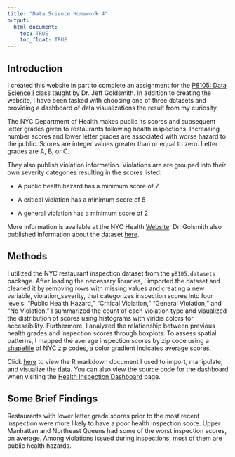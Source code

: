 ```yaml
---
title: "Data Science Homework 4"
output: 
  html_document:
    toc: TRUE
    toc_float: TRUE
---
```


## Introduction

I created this website in part to complete an assignment for the [P8105: Data Science I](https://p8105.com/index.html) class taught by Dr. Jeff Goldsmith. In addition to creating the website, I have been tasked with choosing one of three datasets and providing a dashboard of data visualizations the result from my curiosity. 


The NYC Department of Health makes public its scores and subsequent letter grades given to restaurants following health inspections. Increasing number scores and lower letter grades are associated with worse hazard to the public. Scores are integer values greater than or equal to zero. Letter grades are A, B, or C. 


They also publish violation information. Violations are are grouped into their own severity categories resulting in the scores listed: 

 - A public health hazard has a minimum score of 7
  
 - A critical violation has a minimum score of 5
 
 - A general violation has a minimum score of 2
  
More information is available at the NYC Health [Website](https://a816-health.nyc.gov/ABCEatsRestaurants/#!/faq). Dr. Golsmith also published information about the dataset [here](https://p8105.com/dataset_restaurant_inspections.html).


## Methods

I utilized the NYC restaurant inspection dataset from the `p8105.datasets` package. After loading the necessary libraries, I imported the dataset and cleaned it by removing rows with missing values and creating a new variable, violation_severity, that categorizes inspection scores into four levels: "Public Health Hazard," "Critical Violation," "General Violation," and "No Violation." I summarized the count of each violation type and visualized the distribution of scores using histograms with viridis colors for accessibility. Furthermore, I analyzed the relationship between previous health grades and inspection scores through boxplots. To assess spatial patterns, I mapped the average inspection scores by zip code using a [shapefile](https://data.cityofnewyork.us/Health/Modified-Zip-Code-Tabulation-Areas-MODZCTA-/pri4-ifjk/data) of NYC zip codes, a color gradient indicates average scores. 

Click [here](homework4.html) to view the R markdown document I used to import, manipulate, and visualize the data. You can also view the source code for the dashboard when visiting the [Health Inspection Dashboard](https://kjf2152cumc.github.io/kfrierson.github.io/dashboard.html) page. 

## Some Brief Findings

Restaurants with lower letter grade scores prior to the most recent inspection were more likely to have a poor health inspection score. Upper Manhattan and Northeast Queens had some of the worst inspection scores, on average. Among violations issued during inspections, most of them are public health hazards. 

